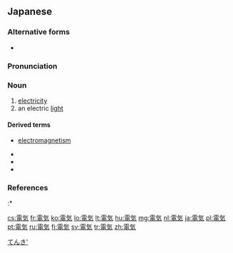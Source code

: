 {{also|電氣}}
==Japanese==
{{ja-kanjitab|でん|き|yomi=o}}

===Alternative forms===
* {{qualifier|rare|possibly dated}} {{ja-l|𬇐}}

===Pronunciation===
{{ja-pron|yomi=o|でんき|acc=1|acc_ref=DJR}}

===Noun===
{{ja-noun|kyu=電氣|でんき}}

# [[electricity]]
# an electric [[light]]

====Derived terms====
* {{ja-l|電磁気|でんじき|denjiki}} [[electromagnetism]]
* {{ja-r|電気療法|でんきりょうほう|gloss=[[electrotherapy]]}}
* {{ja-r|電気ギター|でんきギター|gloss=[[electric guitar]]}}
* {{ja-r|電気ストーブ|でんきストーブ|gloss=[[electric heater]]}}

===References===
<references/>
:* {{R:Shogakukan}}

[[Category:Japanese basic words|てんき']]

[[cs:電気]]
[[fr:電気]]
[[ko:電気]]
[[lo:電気]]
[[lt:電気]]
[[hu:電気]]
[[mg:電気]]
[[nl:電気]]
[[ja:電気]]
[[pl:電気]]
[[pt:電気]]
[[ru:電気]]
[[fi:電気]]
[[sv:電気]]
[[tr:電気]]
[[zh:電気]]